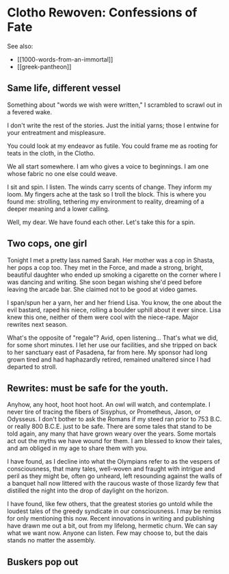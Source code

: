 # Clotho Rewoven: Confessions of Fate

See also:

- [[1000-words-from-an-immortal]]
- [[greek-pantheon]]

## Same life, different vessel

Something about "words we wish were written," I scrambled to scrawl out in a fevered wake.

I don't write the rest of the stories. Just the initial yarns; those I entwine for your entreatment and mispleasure.

You could look at my endeavor as futile. You could frame me as rooting for teats in the cloth, in the Clotho.

We all start somewhere. I am who gives a voice to beginnings. I am one whose fabric no one else could weave.

I sit and spin. I listen. The winds carry scents of change. They inform my loom. My fingers ache at the task so I troll the block. This is where you found me: strolling, tethering my environment to reality, dreaming of a deeper meaning and a lower calling.

Well, my dear. We have found each other. Let's take this for a spin.

## Two cops, one girl

Tonight I met a pretty lass named Sarah. Her mother was a cop in Shasta, her pops a cop too. They met in the Force, and made a strong, bright, beautiful daughter who ended up smoking a cigarette on the corner where I was dancing and writing. She soon began wishing she'd peed before leaving the arcade bar. She claimed not to be good at video games.

I span/spun her a yarn, her and her friend Lisa. You know, the one about the evil bastard, raped his niece, rolling a boulder uphill about it ever since. Lisa knew this one, neither of them were cool with the niece-rape. Major rewrites next season.

What's the opposite of "regale"? Avid, open listening… That's what we did, for some short minutes. I let her use our facilities, and she tripped on back to her sanctuary east of Pasadena, far from here. My sponsor had long grown tired and had haphazardly retired, remained unaltered since I had departed to stroll.

## Rewrites: must be safe for the youth.

Anyhow, any hoot, hoot hoot hoot. An owl will watch, and contemplate. I never tire of tracing the fibers of Sisyphus, or Prometheus, Jason, or Odysseus. I don't bother to ask the Romans if my steed ran prior to 753 B.C. or really 800 B.C.E. just to be safe. There are some tales that stand to be told again, any many that have grown weary over the years. Some mortals act out the myths we have wound for them. I am blessed to know their tales, and am obliged in my age to share them with you.

I have found, as I decline into what the Olympians refer to as the vespers of consciousness, that many tales, well-woven and fraught with intrigue and peril as they might be, often go unheard, left resounding against the walls of a banquet hall now littered with the raucous waste of those lizardy few that distilled the night into the drop of daylight on the horizon.

I have found, like few others, that the greatest stories go untold while the loudest tales of the greedy syndicate in our consciousness. I may be remiss for only mentioning this now. Recent innovations in writing and publishing have drawn me out a bit, out from my lifelong, hermetic churn. We can say what we want now. Anyone can listen. Few may choose to, but the dais stands no matter the assembly.

## Buskers pop out


